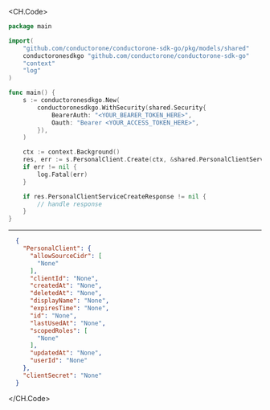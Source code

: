 
<CH.Code>
```go Create.go
package main

import(
	"github.com/conductorone/conductorone-sdk-go/pkg/models/shared"
	conductoronesdkgo "github.com/conductorone/conductorone-sdk-go"
	"context"
	"log"
)

func main() {
    s := conductoronesdkgo.New(
        conductoronesdkgo.WithSecurity(shared.Security{
            BearerAuth: "<YOUR_BEARER_TOKEN_HERE>",
            Oauth: "Bearer <YOUR_ACCESS_TOKEN_HERE>",
        }),
    )

    ctx := context.Background()
    res, err := s.PersonalClient.Create(ctx, &shared.PersonalClientServiceCreateRequest{})
    if err != nil {
        log.Fatal(err)
    }

    if res.PersonalClientServiceCreateResponse != nil {
        // handle response
    }
}
```
---

```json Example Response
  {
    "PersonalClient": {
      "allowSourceCidr": [
        "None"
      ],
      "clientId": "None",
      "createdAt": "None",
      "deletedAt": "None",
      "displayName": "None",
      "expiresTime": "None",
      "id": "None",
      "lastUsedAt": "None",
      "scopedRoles": [
        "None"
      ],
      "updatedAt": "None",
      "userId": "None"
    },
    "clientSecret": "None"
  }
```
</CH.Code>
